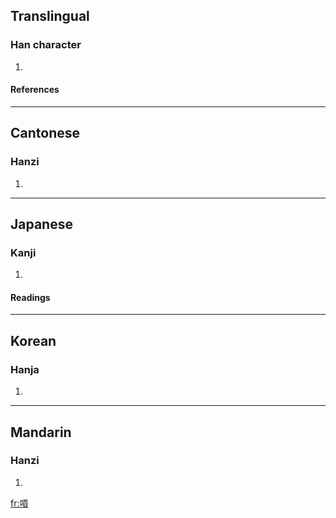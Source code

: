 {{see|唝}}

==Translingual==
===Han character===
{{Han char|rn=30|rad=口|as=10|sn=13|four=6108<sub>6</sub>|canj=口一月金 (RMBC)}}
# {{defn|Han}}
====References====
{{Han ref|kx=0202.140|dkj=04058|dj=0424.370|hdz=10664.120|uh=55CA|ud=21962|bh=DCCF|bd=56527}}
----
==Cantonese==
===Hanzi===
{{yue-hanzi|jyut=|y=gung3}}
# {{defn|Cantonese}}
----
==Japanese==
===Kanji===
{{ja-kanji|grade=|rs=口10}}
# {{defn|Japanese}} 
====Readings====
{{ja-readings|on=[[こう]] (kō), [[く]] (ku)|kun=}}
----
==Korean==
===Hanja===
{{ko-hanja|hangeul=홍|rv=hong|mr=hong}}
# {{defn|Korean}}
----
==Mandarin==
===Hanzi===
{{cmn-hanzi|sim=唝|pin=[[hǒng]] ([[hong3]])|wg=hung<sup>3</sup>}}
# {{defn|Mandarin}}

[[fr:嗊]]